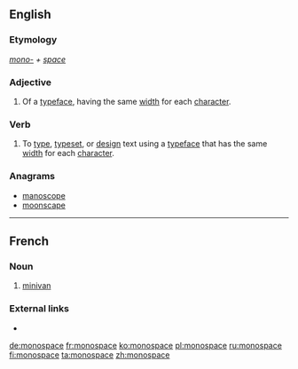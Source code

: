 ==English==
{{wikipedia|monospace font}}

===Etymology===
''[[mono-]] + [[space]]''
===Adjective===
{{en-adj|-}}

# Of a [[typeface]], having the same [[width]] for each [[character]].

===Verb===
{{en-verb|monospaces|monospacing|monospaced}}
# To [[type]], [[typeset]], or [[design]] text using a [[typeface]] that has the same [[width]] for each [[character]].

===Anagrams===
* [[manoscope#English|manoscope]]
* [[moonscape#English|moonscape]]

----

==French==

===Noun===
{{fr-noun|m}}

# [[minivan]]

===External links===
* {{R:TLFi}}

[[de:monospace]]
[[fr:monospace]]
[[ko:monospace]]
[[pl:monospace]]
[[ru:monospace]]
[[fi:monospace]]
[[ta:monospace]]
[[zh:monospace]]